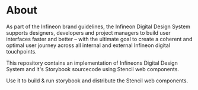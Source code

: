 
<Meta title="Setup & installation/About" />


# About

As part of the Infineon brand guidelines, the Infineon Digital Design System supports designers, developers and project managers to build user interfaces faster and better – with the ultimate goal to create a coherent and optimal user journey across all internal and external Infineon digital touchpoints.

This repository contains an implementation of Infineons Digital Design System and it's Storybook sourcecode using Stencil web components.

Use it to build & run storybook and distribute the Stencil web components.